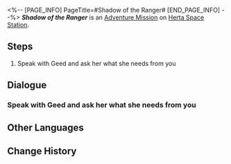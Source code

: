 <%-- [PAGE_INFO]
PageTitle=#Shadow of the Ranger#
[END_PAGE_INFO] --%>
{{Stub|Dialogue.}}
{{Mission Infobox
|id            = 8026301
|title         = 
|image         = <!--Mission Shadow of the Ranger.png-->
|type          = Adventure
|event_name    = 
|chapter       = 
|requirements  = [[Trailblaze Continuance]] ''[[Battles Without Ninja and Humanity]]'' completed
|summary       = <!--official mission summary from Fate's Atlas-->
|characters    = Trailblazer
|startLocation = [[Herta Space Station]] - [[Base Zone]]
|world         = Herta Space Station
|area          = Base Zone
|prev          = 
|next          = 
|rewards       = Credit*5,000
}}
'''''Shadow of the Ranger''''' is an [[Adventure Mission]] on [[Herta Space Station]].

==Steps==
# Speak with Geed and ask her what she needs from you

<!--
==Gameplay Notes==

--><!--
==Trial Character==

-->
==Dialogue==
{{Stub Dialogue}}

===Speak with Geed and ask her what she needs from you===
{{Mission Description|type=adventure|location=Base Zone|Geed, a researcher from the Department of Implement Arts, wants to see you for something. You're quite not sure what she wants you to do this time...}}
{{Dialogue Start}}
:{{tx}}
{{Dialogue End}}

==Other Languages==
{{Other Languages
|en   = Shadow of the Ranger
|zhs  = 游侠谜影
|zht  = 遊俠謎影
|ja   = レンジャーの影
|ko   = 레인저의 그림자
|es   = Sombra del Vigilante
|fr   = Ombre du Ranger
|ru   = Тень рейнджера
|th   = เงาผู้กล้าปริศนา
|vi   = Ảo Ảnh Cảnh Binh
|de   = Schatten des Rangers
|id   = Bayangan Ranger
|pt   = Sombra do Vigia
}}

==Change History==
{{Change History|2.6}}
